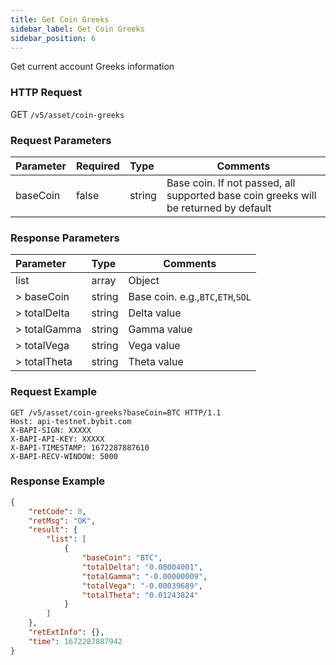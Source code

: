 ```yaml
---
title: Get Coin Greeks
sidebar_label: Get Coin Greeks
sidebar_position: 6
---
```

Get current account Greeks information

### HTTP Request
GET `/v5/asset/coin-greeks`

### Request Parameters
| Parameter | Required | Type | Comments|
|:----- |:-------|:-----|------ |
|baseCoin |false |string |Base coin. If not passed, all supported base coin greeks will be returned by default|

### Response Parameters
| Parameter | Type | Comments|
|:----- |:-----|----- |
|list |array |Object |
|> baseCoin |string |Base coin. e.g.,`BTC`,`ETH`,`SOL`|
|> totalDelta |string |Delta value |
|> totalGamma |string |Gamma value |
|> totalVega |string |Vega value |
|> totalTheta |string |Theta value |

### Request Example

```http
GET /v5/asset/coin-greeks?baseCoin=BTC HTTP/1.1
Host: api-testnet.bybit.com
X-BAPI-SIGN: XXXXX
X-BAPI-API-KEY: XXXXX
X-BAPI-TIMESTAMP: 1672287887610
X-BAPI-RECV-WINDOW: 5000
```

### Response Example

```json
{
    "retCode": 0,
    "retMsg": "OK",
    "result": {
        "list": [
            {
                "baseCoin": "BTC",
                "totalDelta": "0.00004001",
                "totalGamma": "-0.00000009",
                "totalVega": "-0.00039689",
                "totalTheta": "0.01243824"
            }
        ]
    },
    "retExtInfo": {},
    "time": 1672287887942
}
```